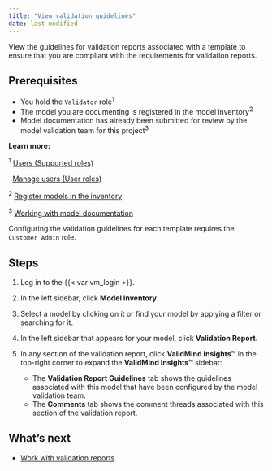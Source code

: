 ```yaml
---
title: "View validation guidelines"
date: last-modified
---
```


View the guidelines for validation reports associated with a template to ensure that you are compliant with the requirements for validation reports.

## Prerequisites

- You hold the `Validator` role^1^
- The model you are documenting is registered in the model inventory^2^
- Model documentation has already been submitted for review by the model validation team for this project^3^

::: {.column-margin}
**Learn more:**

^1^ [Users (Supported roles)](/guide/configuration/onboarding-users.qmd#supported-roles)

|   [Manage users (User roles)](/guide/configuration/manage-users.qmd#user-roles)

^2^ [Register models in the inventory](/guide/model-inventory/register-models-in-inventory.qmd)

^3^ [Working with model documentation](/guide/model-documentation/working-with-model-documentation.qmd)

:::

::: {.callout-important}
Configuring the validation guidelines for each template requires the `Customer Admin` role.
:::

## Steps

1. Log in to the {{< var vm_login >}}.

2. In the left sidebar, click **Model Inventory**.

3. Select a model by clicking on it or find your model by applying a filter or searching for it.

4. In the left sidebar that appears for your model, click **Validation Report**.

<!--- NR TO DO This looks to be no longer shown in the UI as of March 2024? --->
5. In any section of the validation report, click **ValidMind Insights™** in the top-right corner to expand the **ValidMind Insights™** sidebar:

   - The **Validation Report Guidelines** tab shows the guidelines associated with this model that have been configured by the model validation team.
   - The **Comments** tab shows the comment threads associated with this section of the validation report.

<!---
## Troubleshooting

[Include any common issues or errors that may arise during the task and how to resolve them.]
--->

## What's next

<!---* [Create project findings](create-project-findings.qmd)--->
* [Work with validation reports](preparing-validation-reports.qmd)
